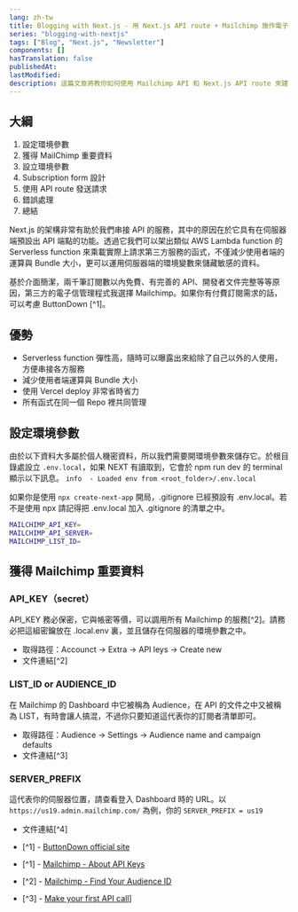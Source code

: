 ```yaml
---
lang: zh-tw
title: Blogging with Next.js - 用 Next.js API route + Mailchimp 施作電子信訂閱
series: "blogging-with-nextjs"
tags: ["Blog", "Next.js", "Newsletter"]
components: []
hasTranslation: false
publishedAt: 
lastModified: 
description: 這篇文章將教你如何使用 Mailchimp API 和 Next.js API route 來建構自己的電子信訂閱功能
---
```


## 大綱

1. 設定環境參數
1. 獲得 MailChimp 重要資料
2. 設立環境參數
3. Subscription form 設計
4. 使用 API route 發送請求
5. 錯誤處理
6. 總結

Next.js 的架構非常有助於我們串接 API 的服務，其中的原因在於它具有在伺服器端預設出 API 端點的功能。透過它我們可以架出類似 AWS Lambda function 的 Serverless function 來乘載實際上請求第三方服務的函式，不僅減少使用者端的運算與 Bundle 大小，更可以運用伺服器端的環境變數來儲藏敏感的資料。

基於介面簡潔，兩千筆訂閱數以內免費、有完善的 API、開發者文件完整等等原因，第三方的電子信管理程式我選擇 Mailchimp。如果你有付費訂閱需求的話，可以考慮 ButtonDown [^1]。

## 優勢

- Serverless function 彈性高，隨時可以曝露出來給除了自己以外的人使用，方便串接各方服務
- 減少使用者端運算與 Bundle 大小
- 使用 Vercel deploy 非常省時省力
- 所有函式在同一個 Repo 裡共同管理

## 設定環境參數
由於以下資料大多屬於個人機密資料，所以我們需要開環境參數來儲存它。於根目錄處設立 `.env.local`，如果 NEXT 有讀取到，它會於 npm run dev 的 terminal 顯示以下訊息。 `info  - Loaded env from <root_folder>/.env.local`

如果你是使用 `npx create-next-app` 開局，.gitignore 已經預設有 .env.local。若不是使用 npx 請記得把 .env.local 加入 .gitignore 的清單之中。

```bash
MAILCHIMP_API_KEY=
MAILCHIMP_API_SERVER=
MAILCHIMP_LIST_ID=
```

## 獲得 Mailchimp 重要資料

### API_KEY（secret）

API_KEY 務必保密，它與帳密等價，可以調用所有 Mailchimp 的服務[^2]。請務必把這組密鑰放在 .local.env 裏，並且儲存在伺服器的環境參數之中。

- 取得路徑：Accounct -> Extra -> API leys -> Create new
- 文件連結[^2]

### LIST_ID or AUDIENCE_ID

在 Mailchimp 的 Dashboard 中它被稱為 Audience，在 API 的文件之中又被稱為 LIST，有時會讓人搞混，不過你只要知道這代表你的訂閱者清單即可。

- 取得路徑：Audience -> Settings -> Audience name and campaign defaults
- 文件連結[^3]

### SERVER_PREFIX
這代表你的伺服器位置，請查看登入 Dashboard 時的 URL。以 `https://us19.admin.mailchimp.com/` 為例，你的 `SERVER_PREFIX = us19`

- 文件連結[^4]







- [^1] - [ButtonDown official site](https://buttondown.email/)
- [^1] - [Mailchimp - About API Keys](https://mailchimp.com/help/about-api-keys/)
- [^2] - [Mailchimp - Find Your Audience ID](https://mailchimp.com/help/find-audience-id/)
- [^3] - [Make your first API call](https://mailchimp.com/developer/marketing/guides/quick-start/#make-your-first-api-call)]



